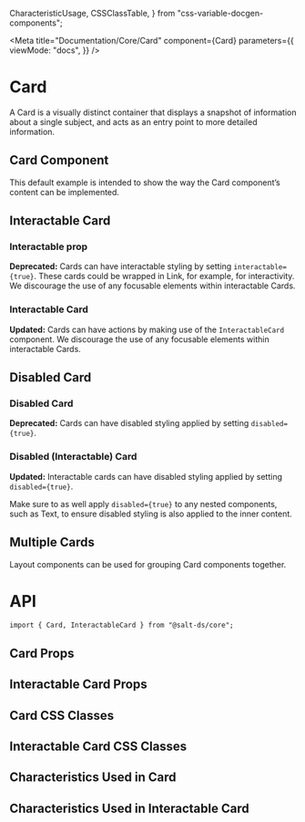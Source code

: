   CharacteristicUsage,
  CSSClassTable,
} from "css-variable-docgen-components";

<Meta
  title="Documentation/Core/Card"
  component={Card}
  parameters={{
    viewMode: "docs",
  }}
/>

# Card

A Card is a visually distinct container that displays a snapshot of information about a single subject, and acts as an entry point to more detailed information.

## Card Component

This default example is intended to show the way the Card component’s content can be implemented.

<Canvas>
  <Story id="core-card--default" />
</Canvas>

## Interactable Card

### Interactable prop

**Deprecated:** Cards can have interactable styling by setting `interactable={true}`. These cards could be wrapped in Link, for example, for interactivity. We discourage the use of any focusable elements within interactable Cards.

### Interactable Card

**Updated:** Cards can have actions by making use of the `InteractableCard` component. We discourage the use of any focusable elements within interactable Cards.

<Canvas>
  <Story id="core-card--interactable-as-link" />
</Canvas>

## Disabled Card

### Disabled Card

**Deprecated:** Cards can have disabled styling applied by setting `disabled={true}`.

### Disabled (Interactable) Card

**Updated:** Interactable cards can have disabled styling applied by setting `disabled={true}`.

Make sure to as well apply `disabled={true}` to any nested components, such as Text, to ensure disabled styling is also applied to the inner content.

<Canvas>
  <Story id="core-card--interactable-disabled" />
</Canvas>

## Multiple Cards

Layout components can be used for grouping Card components together.

<Canvas>
  <Story id="core-card--cards-in-grid-layout" />
</Canvas>

# API

```
import { Card, InteractableCard } from "@salt-ds/core";
```

## Card Props

<ArgsTable of={Card} />

## Interactable Card Props

<ArgsTable of={InteractableCard} />

## Card CSS Classes

<CSSClassTable of={Card} />

## Interactable Card CSS Classes

<CSSClassTable of={InteractableCard} />

## Characteristics Used in Card

<CharacteristicUsage of={Card} />

## Characteristics Used in Interactable Card

<CharacteristicUsage of={InteractableCard} />

